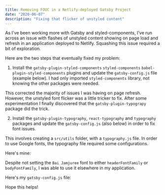 ```yaml
---
title: Removing FOUC in a Netlify-deployed Gatsby Project
date: "2020-06-07"
description: "Fixing that flicker of unstyled content"
---
```


As I've been working more with Gatsby and styled-components, I've run across an issue with flashes of unstyled content showing on page load and refresh in an application deployed to Netlify. Squashing this issue required a bit of exploration.

Here are the two steps that eventually fixed my problem:

1. Install the `gatsby-plugin-styled-components` `styled-components` `babel-plugin-styled-components` plugins and update the `gatsby-config.js` file (example below). I had only imported `styled-components` library, not knowing the other packages were needed.

This corrected the majority of issues I was having on page refresh. However, the unstyled font flicker was a little tricker to fix. After some experimentation I finally discovered that the `gatsby-plugin-typograpy` package did the trick.

2. Install the `gatsby-plugin-typography`, `react-typography` and `typography` packages and update the `gatsby-config.js` (also below) in order to fix font issues.

This involves creating a `src/utils` folder, with a `typography.js` file. In order to use Google fonts, the typography file required some configurations.

Here's mine:


<Gist id="d90e9831710cd398b3c1d251dea9761a" file="typography.js"></Gist>

Despite not setting the `Bai Jamjuree` font to either `headerFontFamily` or `bodyFontFamily`, I was able to use it elsewhere in my application.

Here's my `gatsby-config.js` file:

<Gist id="6e1e0a62f0c4b37b25424e9f0160ee30" file="gatsby-config.js"></Gist>


Hope this helps!
